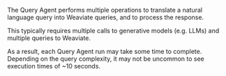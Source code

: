 The Query Agent performs multiple operations to translate a natural language query into Weaviate queries, and to process the response.

This typically requires multiple calls to generative models (e.g. LLMs) and multiple queries to Weaviate.

As a result, each Query Agent run may take some time to complete. Depending on the query complexity, it may not be uncommon to see execution times of ~10 seconds.
